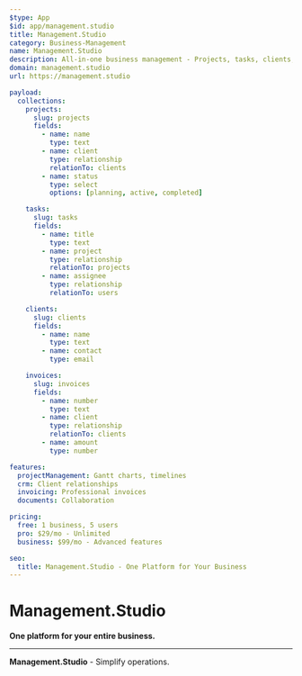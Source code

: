 ```yaml
---
$type: App
$id: app/management.studio
title: Management.Studio
category: Business-Management
name: Management.Studio
description: All-in-one business management - Projects, tasks, clients, invoices, documents, team collaboration
domain: management.studio
url: https://management.studio

payload:
  collections:
    projects:
      slug: projects
      fields:
        - name: name
          type: text
        - name: client
          type: relationship
          relationTo: clients
        - name: status
          type: select
          options: [planning, active, completed]

    tasks:
      slug: tasks
      fields:
        - name: title
          type: text
        - name: project
          type: relationship
          relationTo: projects
        - name: assignee
          type: relationship
          relationTo: users

    clients:
      slug: clients
      fields:
        - name: name
          type: text
        - name: contact
          type: email

    invoices:
      slug: invoices
      fields:
        - name: number
          type: text
        - name: client
          type: relationship
          relationTo: clients
        - name: amount
          type: number

features:
  projectManagement: Gantt charts, timelines
  crm: Client relationships
  invoicing: Professional invoices
  documents: Collaboration

pricing:
  free: 1 business, 5 users
  pro: $29/mo - Unlimited
  business: $99/mo - Advanced features

seo:
  title: Management.Studio - One Platform for Your Business
---
```


# Management.Studio

**One platform for your entire business.**

---

**Management.Studio** - Simplify operations.
